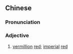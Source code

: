 {{also|朱红}}
==Chinese==
{{zh-forms|s=朱红}}

===Pronunciation===
{{zh-pron
|m=zhūhóng
|h=pfs=chû-fùng
|cat=a
}}

===Adjective===
{{zh-adj}}

# {{lb|zh|literary}} [[vermillion]] [[red]]; [[imperial]] [[red]]